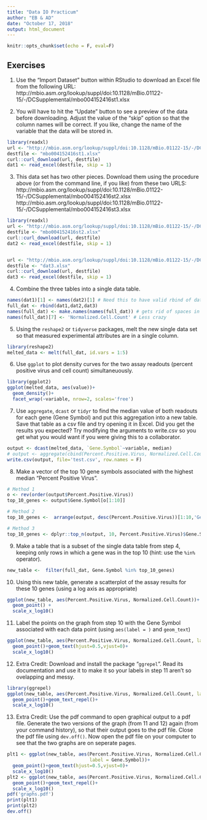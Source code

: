 ```yaml
---
title: "Data IO Practicum"
author: "EB & AD"
date: "October 17, 2018"
output: html_document
---
```


```r
knitr::opts_chunk$set(echo = F, eval=F)
```

## Exercises

1. Use the "Import Dataset" button within RStudio to download an Excel file from the following URL:</br> http://mbio.asm.org/lookup/suppl/doi:10.1128/mBio.01122-15/-/DCSupplemental/mbo004152416st1.xlsx


2. You will have to hit the "Update" button to see a preview of the data before downloading.  Adjust the value of the "skip" option so that the column names will be correct.  If you like, change the name of the variable that the data will be stored in.


```r
library(readxl)
url <- "http://mbio.asm.org/lookup/suppl/doi:10.1128/mBio.01122-15/-/DCSupplemental/mbo004152416st1.xlsx"
destfile <- "mbo004152416st1.xlsx"
curl::curl_download(url, destfile)
dat1 <- read_excel(destfile, skip = 1)
```

3. This data set has two other pieces.  Download them using the procedure above (or from the command line, if you like) from these two URLS:</br>
http://mbio.asm.org/lookup/suppl/doi:10.1128/mBio.01122-15/-/DCSupplemental/mbo004152416st2.xlsx
http://mbio.asm.org/lookup/suppl/doi:10.1128/mBio.01122-15/-/DCSupplemental/mbo004152416st3.xlsx
```r
library(readxl)
url <- "http://mbio.asm.org/lookup/suppl/doi:10.1128/mBio.01122-15/-/DCSupplemental/mbo004152416st2.xlsx"
destfile <- "mbo004152416st2.xlsx"
curl::curl_download(url, destfile)
dat2 <- read_excel(destfile, skip = 1)


url <- "http://mbio.asm.org/lookup/suppl/doi:10.1128/mBio.01122-15/-/DCSupplemental/mbo004152416st3.xlsx"
destfile <- "dat3.xlsx"
curl::curl_download(url, destfile)
dat3 <- read_excel(destfile, skip = 1)

```

4. Combine the three tables into a single data table.
```r
names(dat1)[1] <- names(dat2)[1] # Need this to have valid rbind of data.frames
full_dat <- rbind(dat1,dat2,dat3)
names(full_dat) <- make.names(names(full_dat)) # gets rid of spaces in names
names(full_dat)[7] <- 'Normalized.Cell.Count' # Less crazy
```

5. Using the `reshape2` or `tidyverse` packages, melt the new single data set so that measured experimental attributes are in a single column.
```r
library(reshape2)
melted_data <- melt(full_dat, id.vars = 1:5)
```

6. Use `ggplot` to plot density curves for the two assay readouts (percent positive virus and cell count) simultaneuously.
```r
library(ggplot2)
ggplot(melted_data, aes(value))+
  geom_density()+
  facet_wrap(~variable, nrow=2, scales='free')
```

7. Use `aggregate`, `dcast` or `tidyr` to find the median value of both readouts for each gene (Gene Symbol) and put this aggregation into a new table.  Save that table as a csv file and try opening it in Excel.  Did you get the results you expected?  Try modifying the arguments to write.csv so you get what you would want if you were giving this to a collaborator.
```r
output <- dcast(melted_data, `Gene.Symbol`~variable, median)
# output <- aggregate(cbind(Percent.Positive.Virus, Normalized.Cell.Count)~Gene.Symbol, full_dat, median)
write.csv(output, file='test.csv', row.names = F)
```


8. Make a vector of the top 10 gene symbols associated with the highest median "Percent Positive Virus".
```r
# Method 1
o <- rev(order(output$Percent.Positive.Virus))
top_10_genes <- output$Gene.Symbol[o[1:10]]

# Method 2
top_10_genes <-  arrange(output, desc(Percent.Positive.Virus))[1:10,'Gene.Symbol']

# Method 3
top_10_genes <- dplyr::top_n(output, 10, Percent.Positive.Virus)$Gene.Symbol
```

9. Make a table that is a subset of the single data table from step 4, keeping only rows in which a gene was in the top 10 (hint: use the `%in%` operator).
```r
new_table <-  filter(full_dat, Gene.Symbol %in% top_10_genes)
```


10.  Using this new table, generate a scatterplot of the assay results for these 10 genes (using a log axis as appropriate)
```r
ggplot(new_table, aes(Percent.Positive.Virus, Normalized.Cell.Count))+
  geom_point() +
  scale_x_log10()
```


11. Label the points on the graph from step 10 with the Gene Symbol associated with each data point (using `aes(label = )` and `geom_text`)
```r
ggplot(new_table, aes(Percent.Positive.Virus, Normalized.Cell.Count, label = Gene.Symbol))+
  geom_point()+geom_text(hjust=0.5,vjust=0)+
  scale_x_log10()
```


12. Extra Credit: Download and install the package "`ggrepel`".  Read its documentation and use it to make it so your labels in step 11 aren't so ovelapping and messy.
```r
library(ggrepel)
ggplot(new_table, aes(Percent.Positive.Virus, Normalized.Cell.Count, label = Gene.Symbol))+
  geom_point()+geom_text_repel()+
  scale_x_log10()

```


13. Extra Credit: Use the pdf command to open graphical output to a pdf file.  Generate the two versions of the graph (from 11 and 12) again (from your command history), so that their output goes to the pdf file.  Close the pdf file using `dev.off()`.  Now open the pdf file on your computer to see that the two graphs are on seperate pages.
```r
plt1 <- ggplot(new_table, aes(Percent.Positive.Virus, Normalized.Cell.Count, 
                              label = Gene.Symbol))+
  geom_point()+geom_text(hjust=0.5,vjust=0)+
  scale_x_log10()
plt2 <- ggplot(new_table, aes(Percent.Positive.Virus, Normalized.Cell.Count, label = Gene.Symbol))+
  geom_point()+geom_text_repel()+
  scale_x_log10()
pdf('graphs.pdf')
print(plt1)
print(plt2)
dev.off()
```

